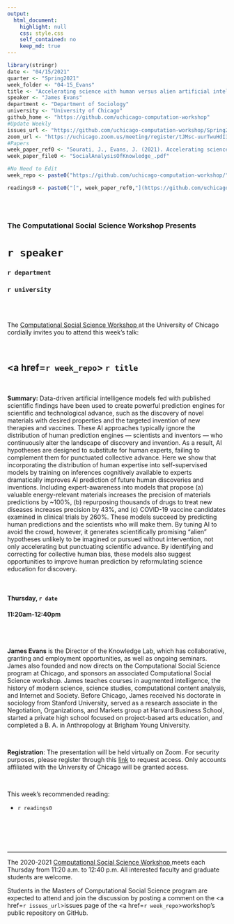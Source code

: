 ```yaml
---
output:
  html_document:
    highlight: null
    css: style.css
    self_contained: no
    keep_md: true
---
```


```r
library(stringr)
date <- "04/15/2021"
quarter <- "Spring2021"
week_folder <- "04-15_Evans"
title <- "Accelerating science with human versus alien artificial intelligences"
speaker <- "James Evans"
department <- "Department of Sociology"
university <- "University of Chicago"
github_home <- "https://github.com/uchicago-computation-workshop"
#Update Weekly
issues_url <- "https://github.com/uchicago-computation-workshop/Spring2021/issues/3"
zoom_url <- "https://uchicago.zoom.us/meeting/register/tJMsc-uurTwuHdI3UyocUZPsMIpmhQDO_OhA"
#Papers
week_paper_ref0 <- "Sourati, J., Evans, J. (2021). Accelerating science with human versus alien artificial intelligences."
week_paper_file0 <- "SocialAnalysisOfKnowledge_.pdf"

#No Need to Edit
week_repo <- paste0("https://github.com/uchicago-computation-workshop/",quarter,"/tree/master/",week_folder)

readings0 <- paste0("[", week_paper_ref0,"](https://github.com/uchicago-computation-workshop/",quarter,"/blob/master/", week_folder,"/",week_paper_file0,")")



```



<br>

<h3 class=pfblock-header> The Computational Social Science Workshop Presents </h3>

<h1 class=pfblock-header3> `r speaker`</h1>
<h3 class=pfblock-header3> `r department` </h3>
<h3 class=pfblock-header3> `r university` </h3>

<br><br>



<p class=pfblock-header3>The <a href="https://macss.uchicago.edu/content/computation-workshop"> Computational Social Science Workshop </a> at the University of Chicago cordially invites you to attend this week's talk:</p>



<br>

<div class=pfblock-header3>
<h2 class=pfblock-header>
  <a href=`r week_repo`> `r title` </a>
</h2>

<br>
</div>



<p class=footertext2>

**Summary:** Data-driven artificial intelligence models fed with published scientific findings have been used to create powerful prediction engines for scientific and technological advance, such as the discovery of novel materials with desired properties and the targeted invention of new therapies and vaccines. These AI approaches typically ignore the distribution of human prediction engines — scientists and inventors — who continuously alter the landscape of discovery and invention. As a result, AI hypotheses are designed to substitute for human experts, failing to complement them for punctuated collective advance. Here we show that incorporating the distribution of human expertise into self-supervised models by training on inferences cognitively available to experts dramatically improves AI prediction of future human discoveries and inventions. Including expert-awareness into models that propose (a) valuable energy-relevant materials increases the precision of materials predictions by ~100%, (b) repurposing thousands of drugs to treat new diseases increases precision by 43%, and (c) COVID-19 vaccine candidates examined in clinical trials by 260%. These models succeed by predicting human predictions and the scientists who will make them. By tuning AI to avoid the crowd, however, it generates scientifically promising “alien” hypotheses unlikely to be imagined or pursued without intervention, not only accelerating but punctuating scientific advance. By identifying and correcting for collective human bias, these models also suggest opportunities to improve human prediction by reformulating science education for discovery.

</p>

<br>

<h4 class=pfblock-header3> Thursday, `r date` </h4>
<h4 class=pfblock-header3> 11:20am-12:40pm </h4>

<br><br>

<p class=footertext2>

**James Evans** is the Director of the Knowledge Lab, which has collaborative, granting and employment opportunities, as well as ongoing seminars. James also founded and now directs on the Computational Social Science program at Chicago, and sponsors an associated Computational Social Science workshop. James teaches courses in augmented intelligence, the history of modern science, science studies, computational content analysis, and Internet and Society. Before Chicago, James received his doctorate in sociology from Stanford University, served as a research associate in the Negotiation, Organizations, and Markets group at Harvard Business School, started a private high school focused on project-based arts education, and completed a B. A. in Anthropology at Brigham Young University.

</p>

<br>

**Registration**: The presentation will be held virtually on Zoom. For security purposes, please register through this [link](`r zoom_url`) to request access. Only accounts affiliated with the University of Chicago will be granted access.

<br>

This week's recommended reading:

- `r readings0`

<br>

<br><br>

---

<p class=footertext> The 2020-2021 <a href="https://macss.uchicago.edu/content/computation-workshop"> Computational Social Science Workshop </a> meets each Thursday from 11:20 a.m. to 12:40 p.m. All interested faculty and graduate students are welcome.</p>



<p class=footertext>Students in the Masters of Computational Social Science program are expected to attend and join the discussion by posting a comment on the <a href=`r issues_url`>issues page</a> of the <a href=`r week_repo`>workshop's public repository on GitHub.</a></p>

